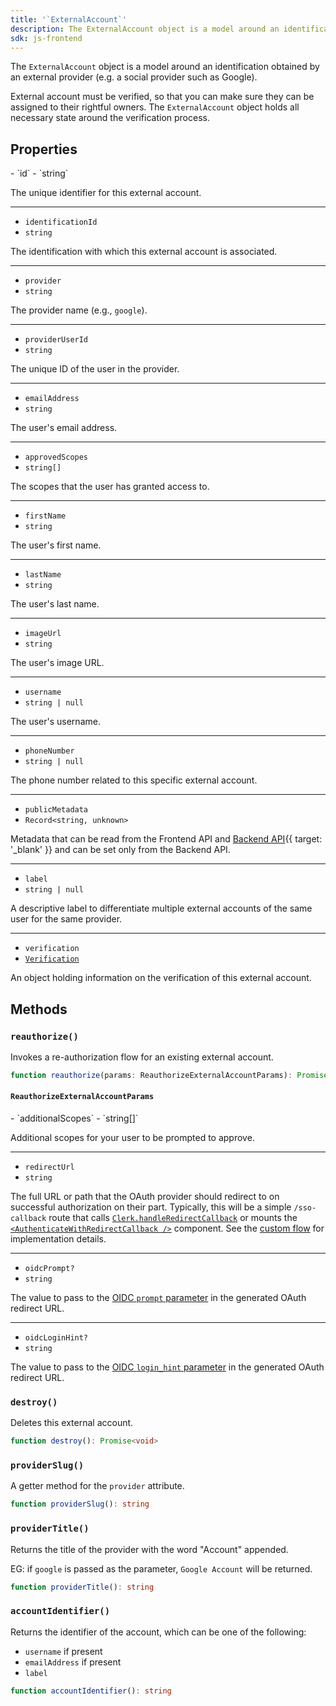 ```yaml
---
title: '`ExternalAccount`'
description: The ExternalAccount object is a model around an identification obtained by an external provider (e.g. a social provider such as Google).
sdk: js-frontend
---
```


The `ExternalAccount` object is a model around an identification obtained by an external provider (e.g. a social provider such as Google).

External account must be verified, so that you can make sure they can be assigned to their rightful owners. The `ExternalAccount` object holds all necessary state around the verification process.

## Properties

<Properties>
  - `id`
  - `string`

  The unique identifier for this external account.

  ---

  - `identificationId`
  - `string`

  The identification with which this external account is associated.

  ---

  - `provider`
  - `string`

  The provider name (e.g., `google`).

  ---

  - `providerUserId`
  - `string`

  The unique ID of the user in the provider.

  ---

  - `emailAddress`
  - `string`

  The user's email address.

  ---

  - `approvedScopes`
  - `string[]`

  The scopes that the user has granted access to.

  ---

  - `firstName`
  - `string`

  The user's first name.

  ---

  - `lastName`
  - `string`

  The user's last name.

  ---

  - `imageUrl`
  - `string`

  The user's image URL.

  ---

  - `username`
  - `string | null`

  The user's username.

  ---

  - `phoneNumber`
  - `string | null`

  The phone number related to this specific external account.

  ---

  - `publicMetadata`
  - `Record<string, unknown>`

  Metadata that can be read from the Frontend API and [Backend API](/docs/reference/backend-api){{ target: '_blank' }} and can be set only from the Backend API.

  ---

  - `label`
  - `string | null`

  A descriptive label to differentiate multiple external accounts of the same user for the same provider.

  ---

  - `verification`
  - [`Verification`](/docs/references/javascript/types/verification)

  An object holding information on the verification of this external account.
</Properties>

## Methods

### `reauthorize()`

Invokes a re-authorization flow for an existing external account.

```typescript
function reauthorize(params: ReauthorizeExternalAccountParams): Promise<ExternalAccount>
```

#### `ReauthorizeExternalAccountParams`

<Properties>
  - `additionalScopes`
  - `string[]`

  Additional scopes for your user to be prompted to approve.

  ---

  - `redirectUrl`
  - `string`

  The full URL or path that the OAuth provider should redirect to on successful authorization on their part. Typically, this will be a simple `/sso-callback` route that calls [`Clerk.handleRedirectCallback`](/docs/references/javascript/clerk#handle-redirect-callback) or mounts the [`<AuthenticateWithRedirectCallback />`](/docs/references/components/control/authenticate-with-redirect-callback) component. See the [custom flow](/docs/guides/development/custom-flows/authentication/oauth-connections) for implementation details.

  ---

  - `oidcPrompt?`
  - `string`

  The value to pass to the [OIDC `prompt` parameter](https://openid.net/specs/openid-connect-core-1_0.html#:~:text=prompt,reauthentication%20and%20consent.) in the generated OAuth redirect URL.

  ---

  - `oidcLoginHint?`
  - `string`

  The value to pass to the [OIDC `login_hint` parameter](https://openid.net/specs/openid-connect-core-1_0.html#:~:text=login_hint,in%20\(if%20necessary\).) in the generated OAuth redirect URL.
</Properties>

### `destroy()`

Deletes this external account.

```typescript
function destroy(): Promise<void>
```

### `providerSlug()`

A getter method for the `provider` attribute.

```typescript
function providerSlug(): string
```

### `providerTitle()`

Returns the title of the provider with the word "Account" appended.

EG: if `google` is passed as the parameter, `Google Account` will be returned.

```typescript
function providerTitle(): string
```

### `accountIdentifier()`

Returns the identifier of the account, which can be one of the following:

- `username` if present
- `emailAddress` if present
- `label`

```typescript
function accountIdentifier(): string
```
